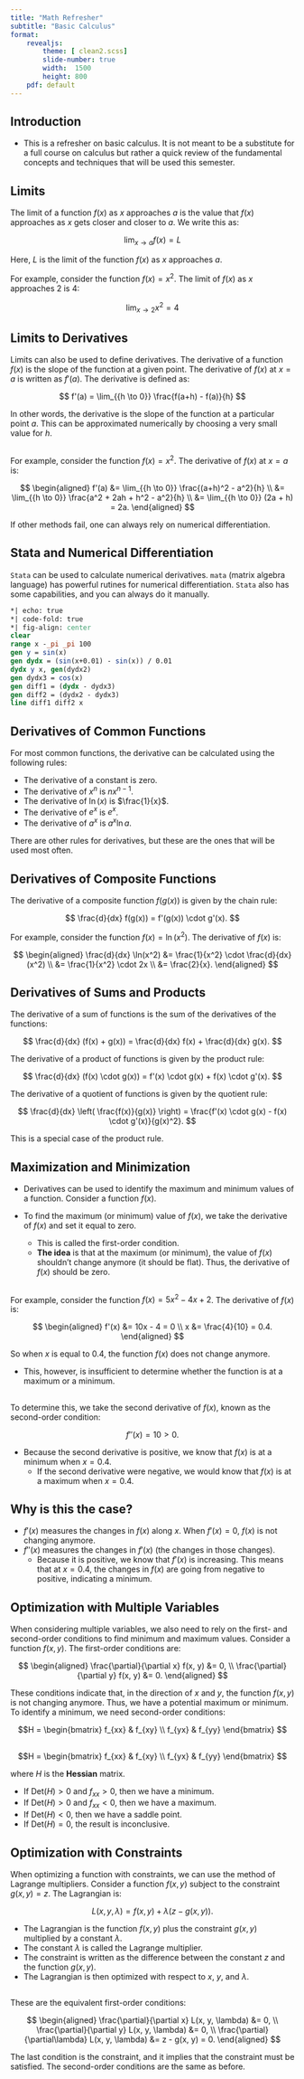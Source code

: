 ```yaml
---
title: "Math Refresher"
subtitle: "Basic Calculus"
format: 
    revealjs: 
        theme: [ clean2.scss]
        slide-number: true
        width:  1500
        height: 800
    pdf: default
---
```


## Introduction

- This is a refresher on basic calculus. It is not meant to be a substitute for a full course on calculus but rather a quick review of the fundamental concepts and techniques that will be used this semester.

## Limits

The limit of a function $f(x)$ as $x$ approaches $a$ is the value that $f(x)$ approaches as $x$ gets closer and closer to $a$. We write this as:

$$
\lim_{{x \to a}} f(x) = L
$$

Here, $L$ is the limit of the function $f(x)$ as $x$ approaches $a$. 

For example, consider the function $f(x) = x^2$. The limit of $f(x)$ as $x$ approaches 2 is 4:

$$
\lim_{{x \to 2}} x^2 = 4
$$

## Limits to Derivatives

Limits can also be used to define derivatives. The derivative of a function $f(x)$ is the slope of the function at a given point. The derivative of $f(x)$ at $x = a$ is written as $f'(a)$. The derivative is defined as:

$$
f'(a) = \lim_{{h \to 0}} \frac{f(a+h) - f(a)}{h}
$$

In other words, the derivative is the slope of the function at a particular point $a$. This can be approximated numerically by choosing a very small value for $h$.  

## 

For example, consider the function $f(x) = x^2$. The derivative of $f(x)$ at $x = a$ is:

$$
\begin{aligned}
f'(a) &= \lim_{{h \to 0}} \frac{(a+h)^2 - a^2}{h} \\
&= \lim_{{h \to 0}} \frac{a^2 + 2ah + h^2 - a^2}{h} \\
&= \lim_{{h \to 0}} (2a + h) = 2a.
\end{aligned}
$$

If other methods fail, one can always rely on numerical differentiation.

## Stata and Numerical Differentiation

`Stata` can be used to calculate numerical derivatives. `mata` (matrix algebra language) has powerful rutines for numerical differentiation.  `Stata` also has some capabilities, and you can always do it manually.

```stata
*| echo: true
*| code-fold: true
*| fig-align: center
clear
range x -_pi _pi 100
gen y = sin(x)
gen dydx = (sin(x+0.01) - sin(x)) / 0.01
dydx y x, gen(dydx2)
gen dydx3 = cos(x)
gen diff1 = (dydx - dydx3)
gen diff2 = (dydx2 - dydx3)
line diff1 diff2 x
```

## Derivatives of Common Functions

For most common functions, the derivative can be calculated using the following rules:

- The derivative of a constant is zero.  
- The derivative of $x^n$ is $nx^{n-1}$.  
- The derivative of $\ln(x)$ is $\frac{1}{x}$.  
- The derivative of $e^x$ is $e^x$.  
- The derivative of $a^x$ is $a^x \ln a$.  

There are other rules for derivatives, but these are the ones that will be used most often.

## Derivatives of Composite Functions

The derivative of a composite function $f(g(x))$ is given by the chain rule:

$$
\frac{d}{dx} f(g(x)) = f'(g(x)) \cdot g'(x).
$$

For example, consider the function $f(x) = \ln(x^2)$. The derivative of $f(x)$ is:

$$
\begin{aligned}
\frac{d}{dx} \ln(x^2) &= \frac{1}{x^2} \cdot \frac{d}{dx} (x^2) \\
&= \frac{1}{x^2} \cdot 2x \\
&= \frac{2}{x}.
\end{aligned}
$$

## Derivatives of Sums and Products

The derivative of a sum of functions is the sum of the derivatives of the functions:

$$
\frac{d}{dx} (f(x) + g(x)) = \frac{d}{dx} f(x) + \frac{d}{dx} g(x).
$$

The derivative of a product of functions is given by the product rule:

$$
\frac{d}{dx} (f(x) \cdot g(x)) = f'(x) \cdot g(x) + f(x) \cdot g'(x).
$$

The derivative of a quotient of functions is given by the quotient rule:

$$
\frac{d}{dx} \left( \frac{f(x)}{g(x)} \right) = \frac{f'(x) \cdot g(x) - f(x) \cdot g'(x)}{g(x)^2}.
$$

This is a special case of the product rule.

## Maximization and Minimization

- Derivatives can be used to identify the maximum and minimum values of a function. Consider a function $f(x)$. 

- To find the maximum (or minimum) value of $f(x)$, we take the derivative of $f(x)$ and set it equal to zero. 
  - This is called the first-order condition. 
  - **The idea** is that at the maximum (or minimum), the value of $f(x)$ shouldn't change anymore (it should be flat). Thus, the derivative of $f(x)$ should be zero.

## 

For example, consider the function $f(x) = 5x^2 - 4x + 2$. The derivative of $f(x)$ is:

$$
\begin{aligned}
f'(x) &= 10x - 4 = 0 \\
x &= \frac{4}{10} = 0.4.
\end{aligned}
$$

So when $x$ is equal to 0.4, the function $f(x)$ does not change anymore. 

- This, however, is insufficient to determine whether the function is at a maximum or a minimum.

## 

To determine this, we take the second derivative of $f(x)$, known as the second-order condition:

$$
f''(x) = 10 > 0.
$$

- Because the second derivative is positive, we know that $f(x)$ is at a minimum when $x = 0.4$. 
  - If the second derivative were negative, we would know that $f(x)$ is at a maximum when $x = 0.4$.

## Why is this the case?

- $f'(x)$ measures the changes in $f(x)$ along $x$. When $f'(x) = 0$, $f(x)$ is not changing anymore.
- $f''(x)$ measures the changes in $f'(x)$ (the changes in those changes). 
  - Because it is positive, we know that $f'(x)$ is increasing. This means that at $x = 0.4$, the changes in $f(x)$ are going from negative to positive, indicating a minimum.

## Optimization with Multiple Variables

When considering multiple variables, we also need to rely on the first- and second-order conditions to find minimum and maximum values. Consider a function $f(x, y)$. The first-order conditions are:

$$
\begin{aligned}
\frac{\partial}{\partial x} f(x, y) &= 0, \\
\frac{\partial}{\partial y} f(x, y) &= 0.
\end{aligned}
$$

These conditions indicate that, in the direction of $x$ and $y$, the function $f(x, y)$ is not changing anymore. Thus, we have a potential maximum or minimum. To identify a minimum, we need second-order conditions:

$$H = \begin{bmatrix}
f_{xx} & f_{xy} \\
f_{yx} & f_{yy}
\end{bmatrix}
$$

##
$$H = \begin{bmatrix}
f_{xx} & f_{xy} \\
f_{yx} & f_{yy}
\end{bmatrix}
$$

where $H$ is the **Hessian** matrix. 

- If $\text{Det}(H) > 0$ and $f_{xx} > 0$, then we have a minimum. 
- If $\text{Det}(H) > 0$ and $f_{xx} < 0$, then we have a maximum. 
- If $\text{Det}(H) < 0$, then we have a saddle point. 
- If $\text{Det}(H) = 0$, the result is inconclusive.

## Optimization with Constraints

When optimizing a function with constraints, we can use the method of Lagrange multipliers. Consider a function $f(x, y)$ subject to the constraint $g(x, y) = z$. The Lagrangian is:

$$
L(x, y, \lambda) = f(x, y) + \lambda (z - g(x, y)).
$$

- The Lagrangian is the function $f(x, y)$ plus the constraint $g(x, y)$ multiplied by a constant $\lambda$. 
- The constant $\lambda$ is called the Lagrange multiplier. 
- The constraint is written as the difference between the constant $z$ and the function $g(x, y)$. 
- The Lagrangian is then optimized with respect to $x$, $y$, and $\lambda$. 

##

These are the equivalent first-order conditions:

$$
\begin{aligned}
\frac{\partial}{\partial x} L(x, y, \lambda) &= 0, \\
\frac{\partial}{\partial y} L(x, y, \lambda) &= 0, \\
\frac{\partial}{\partial\lambda} L(x, y, \lambda) &= z - g(x, y) = 0.
\end{aligned}
$$

The last condition is the constraint, and it implies that the constraint must be satisfied. The second-order conditions are the same as before.
